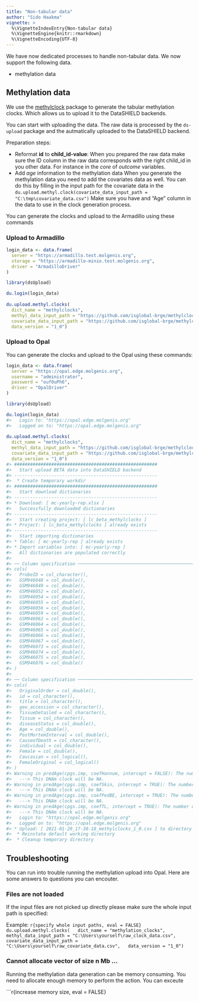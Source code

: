 ```yaml
---
title: "Non-tabular data"
author: "Sido Haakma"
vignette: >
  %\VignetteIndexEntry{Non-tabular data}
  %\VignetteEngine{knitr::rmarkdown}
  %\VignetteEncoding{UTF-8}
---
```




We have now dedicated processes to handle non-tabular data. We now support the following data.

- methylation data

## Methylation data
We use the [methylclock](https://github.com/isglobal-brge/methylclock) package to generate the tabular methylation clocks. Which allows us to upload it to the DataSHIELD backends. 

You can start with uploading the data. The raw data is processed by the `ds-upload` package and the autmatically uploaded to the DataSHIELD backend.

Preparation steps:

- Reformat **id** to **child_id-value**: 
  When you prepared the raw data make sure the ID column in the raw data corresponds with the right child_id in you other data. 
  For instance in the *core* of *outcome* variables. 
- Add *age* information to the methylation data
  When you generate the methylation data you need to add the covariates data as well. 
  You can do this by filling in the input path for the covariate data in the `du.upload.methyl.clock(covariate_data_input_path = "C:\tmp\covariate_data.csv")`
  Make sure you have and "Age" column in the data to use in the clock generation process.

You can generate the clocks and upload to the Armadillo using these commands
  
### Upload to Armadillo


```r
login_data <- data.frame(
  server = "https://armadillo.test.molgenis.org", 
  storage = "https://armadillo-minio.test.molgenis.org", 
  driver = "ArmadilloDriver"
)

library(dsUpload)

du.login(login_data)
  
du.upload.methyl.clocks(
  dict_name = "methylclocks", 
  methyl_data_input_path = "https://github.com/isglobal-brge/methylclock/raw/master/inst/extdata/MethylationDataExample55.csv?raw=true",
  covariate_data_input_path = "https://github.com/isglobal-brge/methylclock/raw/master/inst/extdata/SampleAnnotationExample55.csv?raw=true",
  data_version = "1_0")
```

### Upload to Opal
You can generate the clocks and upload to the Opal using these commands:


```r
login_data <- data.frame(
  server = "https://opal.edge.molgenis.org", 
  username = "administrator", 
  password = "ouf0uPh6", 
  driver = "OpalDriver"
)

library(dsUpload)

du.login(login_data)
#>   Login to: "https://opal.edge.molgenis.org"
#>   Logged on to: "https://opal.edge.molgenis.org"
  
du.upload.methyl.clocks(
  dict_name = "methylclocks", 
  methyl_data_input_path = "https://github.com/isglobal-brge/methylclock/raw/master/inst/extdata/MethylationDataExample55.csv?raw=true",
  covariate_data_input_path = "https://github.com/isglobal-brge/methylclock/raw/master/inst/extdata/SampleAnnotationExample55.csv?raw=true",
  data_version = "1_0")
#> ######################################################
#>   Start upload BETA data into DataSHIELD backend
#> ------------------------------------------------------
#>  * Create temporary workdir
#> ######################################################
#>   Start download dictionaries
#> ------------------------------------------------------
#> * Download: [ mc-yearly-rep.xlsx ]
#>   Successfully downloaded dictionaries
#> ------------------------------------------------------
#>   Start creating project: [ lc_beta_methylclocks ]
#> * Project: [ lc_beta_methylclocks ] already exists
#> ------------------------------------------------------
#>   Start importing dictionaries
#> * Table: [ mc-yearly-rep ] already exists
#> * Import variables into: [ mc-yearly-rep ]
#>   All dictionaries are populated correctly
#> 
#> ── Column specification ───────────────────────────────────────────────────────────────────────────────
#> cols(
#>   ProbeID = col_character(),
#>   GSM946048 = col_double(),
#>   GSM946049 = col_double(),
#>   GSM946052 = col_double(),
#>   GSM946054 = col_double(),
#>   GSM946055 = col_double(),
#>   GSM946056 = col_double(),
#>   GSM946059 = col_double(),
#>   GSM946062 = col_double(),
#>   GSM946064 = col_double(),
#>   GSM946065 = col_double(),
#>   GSM946066 = col_double(),
#>   GSM946067 = col_double(),
#>   GSM946073 = col_double(),
#>   GSM946074 = col_double(),
#>   GSM946075 = col_double(),
#>   GSM946076 = col_double()
#> )
#> 
#> ── Column specification ───────────────────────────────────────────────────────────────────────────────
#> cols(
#>   OriginalOrder = col_double(),
#>   id = col_character(),
#>   title = col_character(),
#>   geo_accession = col_character(),
#>   TissueDetailed = col_character(),
#>   Tissue = col_character(),
#>   diseaseStatus = col_double(),
#>   Age = col_double(),
#>   PostMortemInterval = col_double(),
#>   CauseofDeath = col_character(),
#>   individual = col_double(),
#>   Female = col_double(),
#>   Caucasian = col_logical(),
#>   FemaleOriginal = col_logical()
#> )
#> Warning in predAge(cpgs.imp, coefHannum, intercept = FALSE): The number of missing CpGs for Hannum clock exceeds 80%.
#>   ---> This DNAm clock will be NA.
#> Warning in predAge(cpgs.imp, coefSkin, intercept = TRUE): The number of missing CpGs for Skin clock exceeds 80%.
#>   ---> This DNAm clock will be NA.
#> Warning in predAge(cpgs.imp, coefPedBE, intercept = TRUE): The number of missing CpGs for PedBE clock exceeds 80%.
#>   ---> This DNAm clock will be NA.
#> Warning in predAge(cpgs.imp, coefTL, intercept = TRUE): The number of missing CpGs for TL clock exceeds 80%.
#>   ---> This DNAm clock will be NA.
#>   Login to: "https://opal.edge.molgenis.org"
#>   Logged on to: "https://opal.edge.molgenis.org"
#> * Upload: [ 2021-01-20_17-38-18_methylclocks_1_0.csv ] to directory [ beta ]
#>  * Reinstate default working directory
#>  * Cleanup temporary directory
```

## Troubleshooting
You can run into trouble running the methylation upload into Opal. Here are some answers to questions you can encouter.

### Files are not loaded
If the input files are not picked up directly please make sure the whole input path is specified:

Example: 
```r{specify whole input paths, eval = FALSE}
du.upload.methyl.clocks(
  dict_name = "methylation_clocks", 
  methyl_data_input_path = "C:\Users\yourself\raw_clock_data.csv",
  covariate_data_input_path = "C:\Users\yourself\raw_covariate_data.csv",
  data_version = "1_0")
```

### Cannot allocate vector of size n Mb ...
Running the methylation data generation can be memory consuming. You need to allocate enough memory to perform the action. You can exceute

```r{increase memory size, eval = FALSE}
